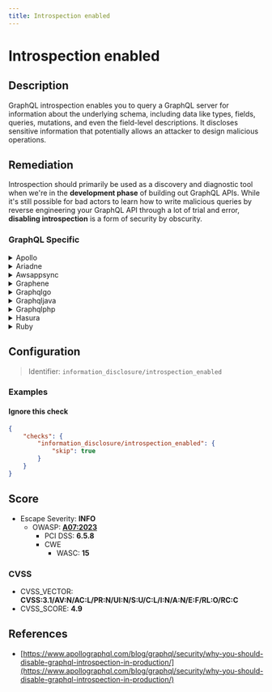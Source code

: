 ```yaml
---
title: Introspection enabled
---
```


# Introspection enabled

## Description

GraphQL introspection enables you to query a GraphQL server for information about the underlying schema, including data like types, fields, queries, mutations, and even the field-level descriptions.
It discloses sensitive information that potentially allows an attacker to design malicious operations.


## Remediation

Introspection should primarily be used as a discovery and diagnostic tool when we're in the **development phase** of building out GraphQL APIs.
While it's still possible for bad actors to learn how to write malicious queries by reverse engineering your GraphQL API through a lot of trial and error, **disabling introspection** is a form of security by obscurity.



### GraphQL Specific

<details>
    <summary>Apollo</summary>

To disable Introspection, either set `NODE_ENV` to `production` or enforce it :

 ```javascript
 const server = new ApolloServer({
   typeDefs,
   resolvers,
   introspection: false
 });
 ```

 Source: <https://escape.tech/blog/9-graphql-security-best-practices/>


</details>

<details>
    <summary>Ariadne</summary>

When defining the `ariadne.asgi.GraphQL` app make sure to add the flag `introspection=False`


</details>

<details>
    <summary>Awsappsync</summary>

Add ACL rule to prevent GraphQL __schema introspection queries to the API.
This is achieved by blocking any HTTP body that includes the string "__schema".
This would be entered into the Rule JSON editor when creating a web ACL in the AWS WAF Console.

```json
{
    "Name": "Block-Introspection",
    "Priority": 5,
    "Action": {
        "Block": {}
    },
    "VisibilityConfig": {
        "SampledRequestsEnabled": true,
        "CloudWatchMetricsEnabled": true,
        "MetricName": "Block-Introspection"
    },
    "Statement": {
        "ByteMatchStatement": {
            "FieldToMatch": {
                "Body": {}
            },
            "PositionalConstraint": "CONTAINS",
            "SearchString": "__schema",
            "TextTransformations": [
                {
                    "Type": "NONE",
                    "Priority": 0
                }
            ]
        }
    }
}
```

Don't forget to associate the previously created ACL rule with your AppSync API.

For more information refer to :

[AWS AppSync - Developer Guide](https://docs.aws.amazon.com/appsync/latest/devguide/what-is-appsync.html)

[Integrate an AppSync API with AWS WAF](https://docs.aws.amazon.com/appsync/latest/devguide/WAF-Integration.html)

[AWS Web Application Firewall](https://docs.aws.amazon.com/waf/latest/developerguide/waf-chapter.html)


</details>

<details>
    <summary>Graphene</summary>

When using Graphene, here is how you would disable introspection for your schema.

```python
from graphql import validate, parse
from graphene import ObjectType, Schema, String
from graphene.validation import DisableIntrospection


  class MyQuery(ObjectType):
  name = String(required=True)


  schema = Schema(query=MyQuery)

  # introspection queries will not be executed.

  validation_errors = validate(
    schema=schema.graphql_schema,
    document_ast=parse('THE QUERY'),
    rules=(
      DisableIntrospection,
    )
  )
```

Source: [docs.graphene-python.org](https://docs.graphene-python.org/en/latest/execution/queryvalidation/)


</details>

<details>
    <summary>Graphqlgo</summary>

`graphql-go/graphql` does not allow you to disable Introspection.

However, you can disable it with a custom middleware filtering the keyword `__schema`:

```go

func blockIntrospection(next http.Handler) http.Handler {
  return http.HandlerFunc(func(w http.ResponseWriter, r *http.Request) {
    bodyBytes, _ := ioutil.ReadAll(r.Body)
    r.Body.Close()
    r.Body = ioutil.NopCloser(bytes.NewBuffer(bodyBytes))
    body_lower := bytes.ToLower(bodyBytes)
    subslice := "__schema"
    if bytes.Contains(body_lower, []byte(subslice)) {
      no_introspection := "{\"errors\": [{\"message\": \"Introspection is disabled.\"}],\"data\": null}"
      w.Write([]byte(no_introspection))
    } else {
      next.ServeHTTP(w, r)
    }
  })
}

...

func main(){
  ...
  h := handler.New(...) // GraphQL handler

  http.Handle("/graphql", blockIntrospection(h))

}
```


</details>

<details>
    <summary>Graphqljava</summary>

```java
GraphQLSchema schema = GraphQLSchema.newSchema()
.query(StarWarsSchema.queryType)
.fieldVisibility( NoIntrospectionGraphqlFieldVisibility.NO_INTROSPECTION_FIELD_VISIBILITY )
.build();
```

Source: https://www.graphql-java.com/documentation/v11/execution/


</details>

<details>
    <summary>Graphqlphp</summary>

```php
use GraphQL\GraphQL;
use GraphQL\Validator\Rules\DisableIntrospection;
use GraphQL\Validator\DocumentValidator;
DocumentValidator::addRule(new DisableIntrospection());<code>
</code>
```

Source: https://webonyx.github.io/graphql-php/security/#disabling-introspection


</details>

<details>
    <summary>Hasura</summary>

Hasura allows you to control who can run an introspection query.

 To do so:

 - Go to Project Console > Security Settings > Schema Introspection
 - Select a role (e.g., guest)
 - Check "Disabled"

See the [official guide](https://hasura.io/docs/latest/graphql/cloud/security/disable-graphql-introspection/) for more information.


</details>

<details>
    <summary>Ruby</summary>

```ruby
class MySchema < GraphQL::Schema
disable_introspection_entry_points if Rails.env.production?
end
```

Source: https://github.com/rmosolgo/graphql-ruby/blob/master/guides/schema/introspection.md#disabling-introspection


</details>


## Configuration

> Identifier: `information_disclosure/introspection_enabled`



### Examples



#### Ignore this check

```json
{
    "checks": {
        "information_disclosure/introspection_enabled": {
            "skip": true
        }
    }
}
```




## Score

- Escape Severity: **<span className="info-severityom">INFO</span>**
  - OWASP: **[A07:2023](https://github.com/OWASP/API-Security/blob/master/editions/2023/en/0xa7-security-misconfiguration.md)**
    - PCI DSS: **6.5.8**
    - CWE
      - WASC: **15**
      
      

### CVSS

- CVSS_VECTOR: **CVSS:3.1/AV:N/AC:L/PR:N/UI:N/S:U/C:L/I:N/A:N/E:F/RL:O/RC:C**
- CVSS_SCORE: **4.9**

## References

- [https://www.apollographql.com/blog/graphql/security/why-you-should-disable-graphql-introspection-in-production/](https://www.apollographql.com/blog/graphql/security/why-you-should-disable-graphql-introspection-in-production/)
  